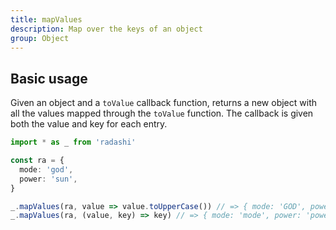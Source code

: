 ```yaml
---
title: mapValues
description: Map over the keys of an object
group: Object
---
```


## Basic usage

Given an object and a `toValue` callback function, returns a new object with all the values
mapped through the `toValue` function. The callback is given both the value and key for each entry.

```ts
import * as _ from 'radashi'

const ra = {
  mode: 'god',
  power: 'sun',
}

_.mapValues(ra, value => value.toUpperCase()) // => { mode: 'GOD', power: 'SUN' }
_.mapValues(ra, (value, key) => key) // => { mode: 'mode', power: 'power' }
```
